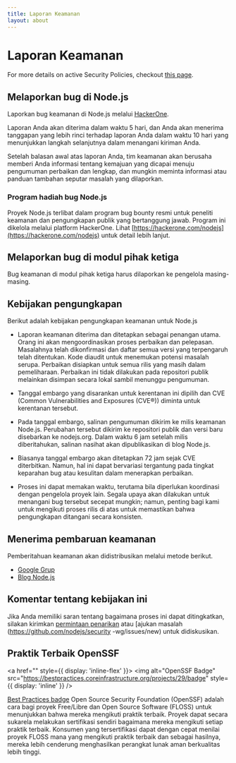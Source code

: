 ```yaml
---
title: Laporan Keamanan
layout: about
---
```


# Laporan Keamanan

For more details on active Security Policies, checkout [this page](https://github.com/nodejs/node/security/policy).

## Melaporkan bug di Node.js

Laporkan bug keamanan di Node.js melalui [HackerOne](https://hackerone.com/nodejs).

Laporan Anda akan diterima dalam waktu 5 hari, dan Anda akan menerima tanggapan yang lebih rinci terhadap laporan Anda dalam waktu 10 hari yang menunjukkan langkah selanjutnya dalam menangani kiriman Anda.

Setelah balasan awal atas laporan Anda, tim keamanan akan berusaha memberi Anda informasi tentang kemajuan yang dicapai menuju pengumuman perbaikan dan lengkap, dan mungkin meminta informasi atau panduan tambahan seputar masalah yang dilaporkan.

### Program hadiah bug Node.js

Proyek Node.js terlibat dalam program bug bounty resmi untuk peneliti keamanan dan pengungkapan publik yang bertanggung jawab. Program ini dikelola melalui platform HackerOne. Lihat [https://hackerone.com/nodejs](https://hackerone.com/nodejs) untuk detail lebih lanjut.

## Melaporkan bug di modul pihak ketiga

Bug keamanan di modul pihak ketiga harus dilaporkan ke pengelola masing-masing.

## Kebijakan pengungkapan

Berikut adalah kebijakan pengungkapan keamanan untuk Node.js

- Laporan keamanan diterima dan ditetapkan sebagai penangan utama. Orang ini akan mengoordinasikan proses perbaikan dan pelepasan. Masalahnya telah dikonfirmasi dan daftar semua versi yang terpengaruh telah ditentukan. Kode diaudit untuk menemukan potensi masalah serupa. Perbaikan disiapkan untuk semua rilis yang masih dalam pemeliharaan. Perbaikan ini tidak dilakukan pada repositori publik melainkan disimpan secara lokal sambil menunggu pengumuman.

- Tanggal embargo yang disarankan untuk kerentanan ini dipilih dan CVE (Common Vulnerabilities and Exposures (CVE®)) diminta untuk kerentanan tersebut.

- Pada tanggal embargo, salinan pengumuman dikirim ke milis keamanan Node.js. Perubahan tersebut dikirim ke repositori publik dan versi baru disebarkan ke nodejs.org. Dalam waktu 6 jam setelah milis diberitahukan, salinan nasihat akan dipublikasikan di blog Node.js.

- Biasanya tanggal embargo akan ditetapkan 72 jam sejak CVE diterbitkan. Namun, hal ini dapat bervariasi tergantung pada tingkat keparahan bug atau kesulitan dalam menerapkan perbaikan.

- Proses ini dapat memakan waktu, terutama bila diperlukan koordinasi dengan pengelola proyek lain. Segala upaya akan dilakukan untuk menangani bug tersebut secepat mungkin; namun, penting bagi kami untuk mengikuti proses rilis di atas untuk memastikan bahwa pengungkapan ditangani secara konsisten.

## Menerima pembaruan keamanan

Pemberitahuan keamanan akan didistribusikan melalui metode berikut.

- [Google Grup](https://groups.google.com/group/nodejs-sec)
- [Blog Node.js](/blog)

## Komentar tentang kebijakan ini

Jika Anda memiliki saran tentang bagaimana proses ini dapat ditingkatkan, silakan kirimkan [permintaan penarikan](https://github.com/nodejs/nodejs.org) atau [ajukan masalah (https://github.com/nodejs/security -wg/issues/new) untuk didiskusikan.

## Praktik Terbaik OpenSSF

<a href="" style={{ display: 'inline-flex' }}>
  <img
    alt="OpenSSF Badge"
    src="https://bestpractices.coreinfrastructure.org/projects/29/badge"
    style={{ display: 'inline' }}
  />
</a>

[Best Practices badge](https://github.com/coreinfrastructure/best-practices-badge) Open Source Security Foundation (OpenSSF) adalah cara bagi proyek Free/Libre dan Open Source Software (FLOSS) untuk menunjukkan bahwa mereka mengikuti praktik terbaik. Proyek dapat secara sukarela melakukan sertifikasi sendiri bagaimana mereka mengikuti setiap praktik terbaik. Konsumen yang tersertifikasi dapat dengan cepat menilai proyek FLOSS mana yang mengikuti praktik terbaik dan sebagai hasilnya, mereka lebih cenderung menghasilkan perangkat lunak aman berkualitas lebih tinggi.
